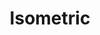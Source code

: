 ---
title: Isometric 
slug: isometric
site: Isometric
show: ./images/show.png
siteUrl: https://isometric.online/
description: Free isometric illustrations for designers,startups and companies.
tags: [opensource]
rating: 7
---